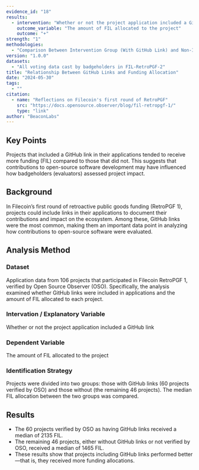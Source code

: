 ```yaml
---
evidence_id: "18"
results:
  - intervention: "Whether or not the project application included a GitHub link"
    outcome_variable: "The amount of FIL allocated to the project"
    outcome: "+"
strength: "1"
methodologies:
  - "Comparison Between Intervention Group (With GitHub Link) and Non-Intervention Group (Without GitHub Link)"
version: "1.0.0"
datasets:
  - "All voting data cast by badgeholders in FIL-RetroPGF-2"
title: "Relationship Between GitHub Links and Funding Allocation"
date: "2024-05-30"
tags:
  - ""
citation:
  - name: "Reflections on Filecoin's first round of RetroPGF"
    src: "https://docs.opensource.observer/blog/fil-retropgf-1/"
    type: "link"
author: "BeaconLabs"
---
```


## Key Points

Projects that included a GitHub link in their applications tended to receive more funding (FIL) compared to those that did not. This suggests that contributions to open-source software development may have influenced how badgeholders (evaluators) assessed project impact.

## Background

In Filecoin’s first round of retroactive public goods funding (RetroPGF 1), projects could include links in their applications to document their contributions and impact on the ecosystem. Among these, GitHub links were the most common, making them an important data point in analyzing how contributions to open-source software were evaluated.

## Analysis Method

### Dataset

Application data from 106 projects that participated in Filecoin RetroPGF 1, verified by Open Source Observer (OSO). Specifically, the analysis examined whether GitHub links were included in applications and the amount of FIL allocated to each project.

### Intervation / Explanatory Variable

Whether or not the project application included a GitHub link

### Dependent Variable

The amount of FIL allocated to the project

### Identification Strategy

Projects were divided into two groups: those with GitHub links (60 projects verified by OSO) and those without (the remaining 46 projects). The median FIL allocation between the two groups was compared.

## Results

- The 60 projects verified by OSO as having GitHub links received a median of 2135 FIL.
- The remaining 46 projects, either without GitHub links or not verified by OSO, received a median of 1465 FIL.
- These results show that projects including GitHub links performed better—that is, they received more funding allocations.
